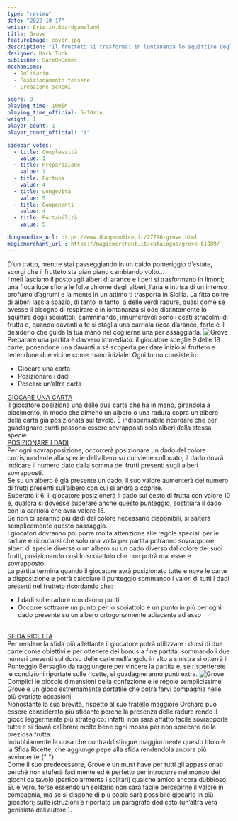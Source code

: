 ```yaml
---
type: "review"
date: "2022-10-17"
writer: Eris.in.Boardgameland
title: Grove
featureImage: cover.jpg
description: "Il frutteto si trasforma: in lontananza lo squittire degli scoiattoli e tante ricette da scoprire"
designer: Mark Tuck
publisher: GateOnGames
mechanisms:
  - Solitario
  - Posizionamento tessere
  - Creazione schemi

score: 8
playing_time: 10min
playing_time_official: 5-10min
weight: 1
player_count: 1
player_count_official: "1"

sidebar_votes:
  - title: Complessità
    value: 1
  - title: Preparazione
    value: 1
  - title: Fortuna
    value: 4
  - title: Longevità
    value: 5
  - title: Componenti
    value: 4
  - title: Portabilità
    value: 5

dungeondice_url: https://www.dungeondice.it/27796-grove.html
magicmerchant_url : https://magicmerchant.it/catalogue/grove-61089/
---
```


<Setting>
  D’un tratto, mentre stai passeggiando in un caldo pomeriggio d’estate, scorgi
  che il frutteto sta pian piano cambiando volto… <br />I meli lasciano il posto
  agli alberi di arance e i peri si trasformano in limoni; una fioca luce sfiora
  le folte chiome degli alberi, l’aria è intrisa di un intenso profumo d’agrumi
  e la mente in un attimo ti trasporta in Sicilia. La fitta coltre di alberi
  lascia spazio, di tanto in tanto, a delle verdi radure, quasi come se avesse
  il bisogno di respirare e in lontananza si ode distintamente lo squittire
  degli scoiattoli; camminando, innumerevoli sono i cesti stracolmi di frutta e,
  quando davanti a te si staglia una carriola ricca d’arance, forte è il
  desiderio che guida la tua mano nel coglierne una per assaggiarla.
</Setting>

<img src="./game1.jpg?t=1" alt="Grove" />

<Rules>
  Preparare una partita è davvero immediato: il giocatore sceglie 9 delle 18
  carte, ponendone una davanti a sé scoperta per dare inizio al frutteto e
  tenendone due vicine come mano iniziale. Ogni turno consiste in:
  <ul>
    <li>Giocare una carta</li>
    <li>Posizionare i dadi</li>
    <li>Pescare un’altra carta</li>
  </ul>
  <u>GIOCARE UNA CARTA</u> <br />
  Il giocatore posiziona una delle due carte che ha in mano, girandola a piacimento,
  in modo che almeno un albero o una radura copra un albero della carta già posizionata
  sul tavolo. È indispensabile ricordare che per guadagnare punti possono essere
  sovrapposti solo alberi della stessa specie.
  <br />
  <u>POSIZIONARE I DADI</u>
  <br />
  Per ogni sovrapposizione, occorrerà posizionare un dado del colore corrispondente
  alla specie dell’albero su cui viene collocato; il dado dovrà indicare il numero
  dato dalla somma dei frutti presenti sugli alberi sovrapposti.
  <br />
  Se su un albero è già presente un dado, il suo valore aumenterà del numero di frutti
  presenti sull’albero con cui si andrà a coprire.
  <br />
  Superato il 6, il giocatore posizionerà il dado sul cesto di frutta con valore
  10 e, qualora si dovesse superare anche questo punteggio, sostituirà il dado con
  la carriola che avrà valore 15.
  <br />
  Se non ci saranno più dadi del colore necessario disponibili, si salterà semplicemente
  questo passaggio.
  <br />
  I giocatori dovranno poi porre molta attenzione alle regole speciali per le radure
  e ricordarsi che solo una volta per partita potranno sovrapporre alberi di specie
  diverse o un albero su un dado diverso dal colore dei suoi frutti, posizionando
  così lo scoiattolo che non potrà mai essere sovrapposto.
  <br />
  La partita termina quando il giocatore avrà posizionato tutte e nove le carte a
  disposizione e potrà calcolare il punteggio sommando i valori di tutti i dadi presenti
  nel frutteto ricordando che:
  <ul>
    <li>I dadi sulle radure non danno punti</li>
    <li>
      Occorre sottrarre un punto per lo scoiattolo e un punto in più per ogni
      dado presente su un albero ortogonalmente adiacente ad esso
    </li>
  </ul>
  <br />
  <u>SFIDA RICETTA</u>
  <br />
  Per rendere la sfida più allettante il giocatore potrà utilizzare i dorsi di
  due carte come obiettivi e per ottenere dei bonus a fine partita: sommando i
  due numeri presenti sul dorso delle carte nell’angolo in alto a sinistra si
  otterrà il Punteggio Bersaglio da raggiungere per vincere la partita e, se
  rispetterete le condizioni riportate sulle ricette, si guadagneranno punti
  extra.
</Rules>

<img src="./game2.jpg?t=1" alt="Grove" />

<Feedback>
  Complici le piccole dimensioni della confezione e le regole semplicissime
  Grove è un gioco estremamente portatile che potrà farvi compagnia nelle più
  svariate occasioni. <br />
  Nonostante la sua brevità, rispetto al suo fratello maggiore <Link to="/reviews/orchard/">
    Orchard
  </Link> può essere considerato più sfidante perché la presenza delle radure rende
  il gioco leggermente più strategico: infatti, non sarà affatto facile sovrapporle
  tutte e si dovrà calibrare molto bene ogni mossa per non sprecare della preziosa
  frutta. <br />
  Indubbiamente la cosa che contraddistingue maggiormente questo titolo è la
  Sfida Ricette, che aggiunge pepe alla sfida rendendola ancora più avvincente.{" "}
  <br />
  Come il suo predecessore, Grove è un must have per tutti gli appassionati perché
  non stuferà facilmente ed è perfetto per introdurre nel mondo dei giochi da tavolo
  (particolarmente i solitari) qualche amico ancora dubbioso. <br />
  Sì, è vero, forse essendo un solitario non sarà facile percepirne il valore in
  compagnia, ma se si dispone di più copie sarà possibile giocarlo in più
  giocatori; sulle istruzioni è riportato un paragrafo dedicato (un’altra vera
  genialata dell’autore!).
</Feedback>
